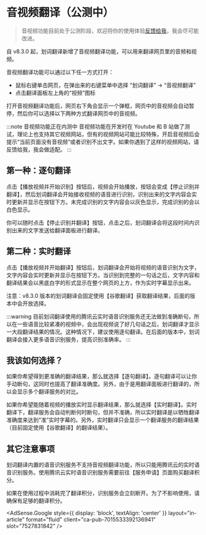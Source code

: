 
# 音视频翻译（公测中）

> 音视频功能目前处于公测阶段，欢迎将你的使用体验[反馈给我](../issues.mdx)，我会尽可能改进。

自 v8.3.0 起，划词翻译新增了音视频翻译功能，可以用来翻译网页里的音频和视频。

音视频翻译功能可以通过以下任一方式打开：

- 鼠标右键单击网页，在弹出来的右键菜单中选择 “划词翻译” -> “音视频翻译”
- 点击翻译面板左上角的“视频”图标

打开音视频翻译功能后，网页右下角会显示一个弹框，网页中的音视频会自动暂停，然后你可以选择以下两种方式翻译网页中的音视频。

:::note 音视频功能正在内测中
音视频功能在开发时在 Youtube 和 B 站做了测试，理论上也支持其它视频网站，但有的视频网站可能比较特殊，开启音视频后会提示“当前页面没有音视频”或者识别不出文字。如果你遇到了这样的视频网站，请反馈给我，我会做适配。
:::

## 第一种：逐句翻译

点击【播放视频并开始识别】按钮后，视频会开始播放，按钮会变成【停止识别并翻译】，然后划词翻译会开始接收视频的语音进行识别，识别出来的文字内容会实时更新并显示在按钮下方。未完成识别的文字内容会以灰色显示，完成识别的会以白色显示。

你可以随时点击【停止识别并翻译】按钮，点击之后，划词翻译会将这段时间内识别出来的文字发送给翻译面板进行翻译。

## 第二种：实时翻译

点击【播放视频并开始翻译】按钮后，划词翻译会开始将视频的语音识别为文字，文字内容会实时更新并显示在按钮下方。当识别到完整的一句话之后，文字内容和翻译结果会以黑底白字的形式显示在整个网页的上方，作为实时字幕显示出来。

注意：v8.3.0 版本的划词翻译会固定使用【谷歌翻译】获取翻译结果，后面的版本中会开放选择。

:::warning
目前划词翻译使用的腾讯云实时语音识别服务还无法做到准确断句，所以在一些语音比较紧凑的视频中，会出现视频说了好几句话之后，划词翻译才显示一大段翻译结果的情况。这种情况下，建议使用逐句翻译。在后面的版本中，划词翻译会接入更多语音识别服务，提高识别准确率。
:::

## 我该如何选择？

如果你希望得到更准确的翻译结果，那么就选择【逐句翻译】。逐句翻译可以让你手动断句，这同时也提高了翻译准确度。另外，由于是用翻译面板进行翻译的，所以会显示多个翻译服务的对比。

如果你希望能随着视频的播放实时显示翻译结果，那么就选择【实时翻译】。实时翻译下，翻译服务会自动判断何时断句，但并不准确，所以实时翻译是以牺牲翻译准确度来达到“准”实时字幕的。另外，实时翻译只会显示一个翻译服务的翻译结果（目前固定使用【谷歌翻译】的翻译结果）。

## 其它注意事项

划词翻译内置的语音识别服务不支持音视频翻译功能，所以只能用腾讯云的实时语音识别服务。使用腾讯云实时语音识别服务需要前往【服务申请】页面购买翻译积分。

如果在使用过程中消耗完了翻译积分，识别服务会立刻断开。为了不影响使用，请确保有足够的翻译积分。

<AdSense.Google
  style={{ display: 'block', textAlign: 'center' }}
  layout="in-article"
  format="fluid"
  client="ca-pub-7015533392136941"
  slot="7527831842"
/>
